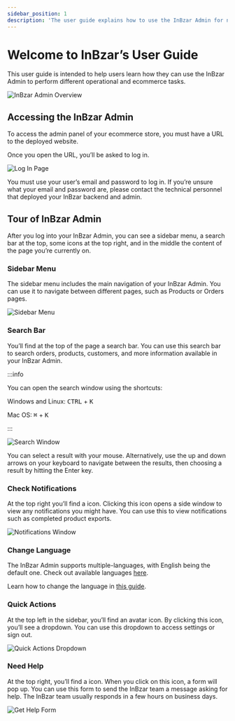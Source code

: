```yaml
---
sidebar_position: 1
description: 'The user guide explains how to use the InBzar Admin for non technical users. Learn through easy steps how to use the InBzar Admin to perform different operations and ecommerce tasks.'
---
```



# Welcome to InBzar’s User Guide

This user guide is intended to help users learn how they can use the InBzar Admin to perform different operational and ecommerce tasks.

![InBzar Admin Overview](https://res.cloudinary.com/dza7lstvk/image/upload/fl_lossy/f_auto/r_16/ar_16:9,c_pad/v1/InBzar%20Docs/User%20Guide/Screenshot_2023-10-20_at_12.21.19_PM_lqcurg.png)

## Accessing the InBzar Admin

To access the admin panel of your ecommerce store, you must have a URL to the deployed website.

Once you open the URL, you’ll be asked to log in.

![Log In Page](https://res.cloudinary.com/dza7lstvk/image/upload/fl_lossy/f_auto/r_16/ar_16:9,c_pad/v1/InBzar%20Docs/User%20Guide/Screenshot_2023-03-31_at_11.02.49_AM_uiv0hl.png)

You must use your user’s email and password to log in. If you’re unsure what your email and password are, please contact the technical personnel that deployed your InBzar backend and admin.

## Tour of InBzar Admin

After you log into your InBzar Admin, you can see a sidebar menu, a search bar at the top, some icons at the top right, and in the middle the content of the page you’re currently on.

### Sidebar Menu

The sidebar menu includes the main navigation of your InBzar Admin. You can use it to navigate between different pages, such as Products or Orders pages.

![Sidebar Menu](https://res.cloudinary.com/dza7lstvk/image/upload/fl_lossy/f_auto/r_16/ar_16:9,c_pad/v1/InBzar%20Docs/User%20Guide/Screenshot_2023-10-20_at_12.22.43_PM_shbr0e.png)

### Search Bar

You’ll find at the top of the page a search bar. You can use this search bar to search orders, products, customers, and more information available in your InBzar Admin.

:::info

You can open the search window using the shortcuts:

Windows and Linux: <kbd>CTRL</kbd> + <kbd>K</kbd>

Mac OS: <kbd>⌘</kbd> + <kbd>K</kbd>

:::

![Search Window](https://res.cloudinary.com/dza7lstvk/image/upload/fl_lossy/f_auto/r_16/ar_16:9,c_pad/v1/InBzar%20Docs/User%20Guide/Screenshot_2023-10-20_at_12.26.00_PM_e8sney.png)

You can select a result with your mouse. Alternatively, use the up and down arrows on your keyboard to navigate between the results, then choosing a result by hitting the Enter key.

### Check Notifications

At the top right you’ll find a <UiIcon lightIcon="https://res.cloudinary.com/dza7lstvk/image/upload/fl_lossy/f_auto/r_16/ar_16:9,c_pad/v1/InBzar%20Docs/UI%20Icons/mWhpxNX_xteuos.png" darkIcon="https://res.cloudinary.com/dza7lstvk/image/upload/v1667999044/InBzar%20Docs/UI%20Icons/tE8LOXk_puyrib.png" alt="bell" /> icon. Clicking this icon opens a side window to view any notifications you might have. You can use this to view notifications such as completed product exports.

![Notifications Window](https://res.cloudinary.com/dza7lstvk/image/upload/fl_lossy/f_auto/r_16/ar_16:9,c_pad/v1/InBzar%20Docs/User%20Guide/cTIu9yP_ubsbqx.png)

### Change Language

The InBzar Admin supports multiple-languages, with English being the default one. Check out available languages [here](./user-guide/tips/languages.md).

Learn how to change the language in [this guide](./user-guide/users/profile.md#change-admin-language).

### Quick Actions

At the top left in the sidebar, you’ll find an avatar icon. By clicking this icon, you’ll see a dropdown. You can use this dropdown to access settings or sign out.

![Quick Actions Dropdown](https://res.cloudinary.com/dza7lstvk/image/upload/fl_lossy/f_auto/r_16/ar_16:9,c_pad/v1/InBzar%20Docs/User%20Guide/Screenshot_2023-10-20_at_12.31.37_PM_wioczx.png)

### Need Help

At the top right, you’ll find a <UiIcon lightIcon="https://res.cloudinary.com/dza7lstvk/image/upload/v1667999071/InBzar%20Docs/UI%20Icons/CrABja9_lwomxs.png" darkIcon="https://res.cloudinary.com/dza7lstvk/image/upload/v1667999095/InBzar%20Docs/UI%20Icons/cgeX2hP_b1vkwy.png" alt="question mark" /> icon. When you click on this icon, a form will pop up. You can use this form to send the InBzar team a message asking for help. The InBzar team usually responds in a few hours on business days.

![Get Help Form](https://res.cloudinary.com/dza7lstvk/image/upload/fl_lossy/f_auto/r_16/ar_16:9,c_pad/v1/InBzar%20Docs/User%20Guide/Screenshot_2023-10-20_at_12.37.19_PM_vbatec.png)

